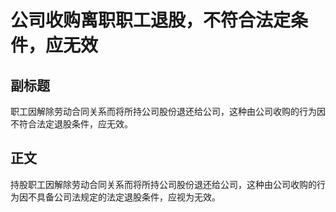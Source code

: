 # 公司收购离职职工退股，不符合法定条件，应无效
## 副标题
职工因解除劳动合同关系而将所持公司股份退还给公司，这种由公司收购的行为因不符合法定退股条件，应无效。
## 正文
持股职工因解除劳动合同关系而将所持公司股份退还给公司，这种由公司收购的行为因不具备公司法规定的法定退股条件，应视为无效。